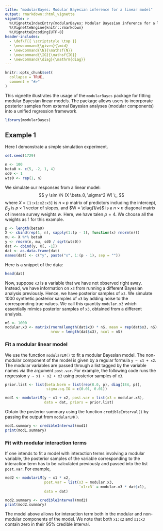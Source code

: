 ```yaml
---
title: "modularBayes: Modular Bayesian inference for a linear model"
output: rmarkdown::html_vignette
vignette: >
  %\VignetteIndexEntry{modularBayes: Modular Bayesian inference for a linear model}
  %\VignetteEngine{knitr::rmarkdown}
  %\VignetteEncoding{UTF-8}
header-includes:
  - \def\T{{ \scriptstyle \top }}
  - \newcommand{\given}{\mid}
  - \newcommand{\N}{\mathsf{N}}
  - \newcommand{\IG}{\mathsf{IG}}
  - \newcommand{\diag}{\mathrm{diag}}
---
```


```r
knitr::opts_chunk$set(
  collapse = TRUE,
  comment = "#>"
)
```

This vignette illustrates the usage of the `modularBayes` package for fitting
modular Bayesian linear models. The package allows users to incorporate
posterior samples from external Bayesian analyses (modular components) into a
unified regression framework.

```r
library(modularBayes)
```

## Example 1

Here I demonstrate a simple simulation experiment.

```r
set.seed(1729)

n <- 100
beta0 <- c(5, -2, 1, 4)
sd0 <- 1
wts0 <- rep(1, n)
```

We simulate our responses from a linear model:
$$
y \sim \N (X \beta_0, \sigma^2 W) \;,
$$
where $X$ = `[1:x1:x2:x3]` is $n \times p$ matrix of predictors including the intercept, $\beta_0$ is $p \times 1$ vector of slopes, and $W = \diag(1/w)$ is a $n \times n$ diagonal matrix of inverse survey weights $w$. Here, we have talen $p = 4$. We choose all the weights as 1 for this example.

```r
p <- length(beta0)
X <- cbind(rep(1, n), sapply(1:(p - 1), function(x) rnorm(n)))
mu <- X %*% beta0
y <- rnorm(n, mu, sd0 / sqrt(wts0))
dat <- cbind(y, X[, -1])
dat <- as.data.frame(dat)
names(dat) <- c("y", paste("x", 1:(p - 1), sep = ""))
```

Here is a snippet of the data:
```r
head(dat)
```

Now, suppose `x3` is a variable that we have not observed right away. Instead, we have information on `x3` from running a different Bayesian analysis previously. Hence, we have posterior samples of `x3`. We simulate 1000 synthetic posterior samples of `x3` by adding noise to the corresponding true values. We call this quantity `modular.x3` which essentially mimics posterior samples of `x3`, obtained from a different analysis.

```r
nS <- 1000
modular.x3 <- matrix(rnorm(length(dat$x3) * nS, mean = rep(dat$x3, nS), sd = 0.1),
                     nrow = length(dat$x3), ncol = nS)
```

### Fit a modular linear model

We use the function `modularLM()` to fit a modular Bayesian model. The non-modular component of the model is given by a regular formula `y ~ x1 + x2`. The modular variables are passed through a list tagged by the variable names via the argument `post.var`. For example, the following code runs the regression `y ~ x1 + x2 + x3` using posterior samples of `x3`.

```r
prior.list <- list(beta.Norm = list(rep(0.0, p), diag(1E4, p)),
                   sigma.sq.IG = c(0.01, 0.01))

mod1 <- modularLM(y ~ x1 + x2, post.var = list(x3 = modular.x3),
                  data = dat, priors = prior.list)
```

Obtain the posterior summary using the function `credibleInterval()` by passing the output from `modularLM()`.

```r
mod1.summary <- credibleInterval(mod1)
print(mod1.summary)
```

### Fit with modular interaction terms

If one intends to fit a model with interaction terms involving a modular variable, the posterior samples of the variable corresponding to the interaction term has to be calculated previously and passed into the list `post.var`. For example,

```r
mod2 <- modularLM(y ~ x1 * x2,
                  post.var = list(x3 = modular.x3,
                                  `x1:x3` = modular.x3 * dat$x1),
                  data = dat)

mod2.summary <- credibleInterval(mod2)
print(mod2.summary)
```

The model above allows for interaction term both in the modular and non-modular components of the model. We note that both `x1:x2` and `x1:x3` contain zero in their 95\% credible interval.
